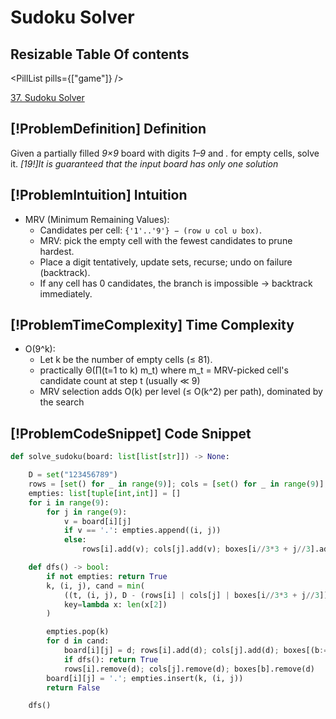 # Sudoku Solver

## Resizable Table Of contents

<DifficultyBadge difficulty="hard" />

<PillList pills={["game"]} />

[37. Sudoku Solver](https://leetcode.com/problems/sudoku-solver)

## [!ProblemDefinition] Definition

Given a partially filled *9×9* board with digits *1–9* and *.* for empty cells, solve it. *[19!]It is guaranteed that the input board has only one solution*

## [!ProblemIntuition] Intuition

- MRV (Minimum Remaining Values):
    - Candidates per cell: `{'1'..'9'} − (row ∪ col ∪ box)`.
    - MRV: pick the empty cell with the fewest candidates to prune hardest.
    - Place a digit tentatively, update sets, recurse; undo on failure (backtrack).
    - If any cell has 0 candidates, the branch is impossible → backtrack immediately.

## [!ProblemTimeComplexity] Time Complexity

- O(9^k):
    - Let k be the number of empty cells (≤ 81).
    - practically Θ(∏(t=1 to k) m_t) where m_t = MRV-picked cell's candidate count at step t (usually ≪ 9)
    - MRV selection adds O(k) per level (≤ O(k^2) per path), dominated by the search

## [!ProblemCodeSnippet] Code Snippet

```python meta="source=problems/37-sudoku-solver/solution.py"
def solve_sudoku(board: list[list[str]]) -> None:

    D = set("123456789")
    rows = [set() for _ in range(9)]; cols = [set() for _ in range(9)]; boxes = [set() for _ in range(9)]
    empties: list[tuple[int,int]] = []
    for i in range(9):
        for j in range(9):
            v = board[i][j]
            if v == '.': empties.append((i, j))
            else: 
                rows[i].add(v); cols[j].add(v); boxes[i//3*3 + j//3].add(v)

    def dfs() -> bool:
        if not empties: return True
        k, (i, j), cand = min(
            ((t, (i, j), D - (rows[i] | cols[j] | boxes[i//3*3 + j//3])) for t, (i, j) in enumerate(empties)),
            key=lambda x: len(x[2])
        )

        empties.pop(k)
        for d in cand:
            board[i][j] = d; rows[i].add(d); cols[j].add(d); boxes[(b:=i//3*3 + j//3)].add(d)
            if dfs(): return True
            rows[i].remove(d); cols[j].remove(d); boxes[b].remove(d)
        board[i][j] = '.'; empties.insert(k, (i, j))
        return False

    dfs()
```

